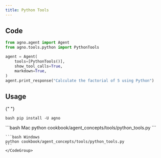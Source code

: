 ```yaml
---
title: Python Tools
---
```


## Code

```python cookbook/agent_concepts/tools/python_tools.py
from agno.agent import Agent
from agno.tools.python import PythonTools

agent = Agent(
    tools=[PythonTools()],
    show_tool_calls=True,
    markdown=True,
)
agent.print_response("Calculate the factorial of 5 using Python")
```

## Usage

<Steps>
  <Snippet file="create-venv-step.mdx" />

{" "}

<Step title="Install libraries">```bash pip install -U agno ```</Step>

  <Step title="Run Agent">
    <CodeGroup>
    ```bash Mac
    python cookbook/agent_concepts/tools/python_tools.py
    ```

    ```bash Windows
    python cookbook/agent_concepts/tools/python_tools.py
    ```
    </CodeGroup>

  </Step>
</Steps>
